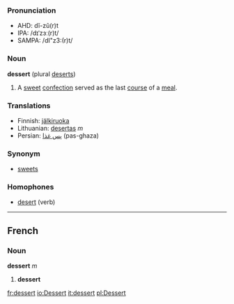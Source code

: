 ===Pronunciation===
* AHD: dĭ-zû(r)t
* IPA: /dɪˈzɜː(r)t/
* SAMPA: /dI"z3:(r)t/


===Noun===
'''dessert''' (plural [[deserts]])

#A [[sweet]] [[confection]] served as the last [[course]] of a [[meal]].

===Translations===
*Finnish: [[jälkiruoka]]
*Lithuanian: [[desertas]] ''m''
*Persian: [[پس غذا]] (pas-ghaza)

===Synonym===
*[[sweets]]

===Homophones===
*[[desert]] (verb)

----
==French==
===Noun===
'''dessert''' ''m''

# '''dessert'''

[[fr:dessert]]
[[io:Dessert]]
[[it:dessert]]
[[pl:Dessert]]